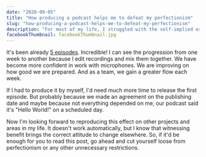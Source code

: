 ```yaml
---
date: "2020-09-05"
title: "How producing a podcast helps me to defeat my perfectionism"
slug: "how-producing-a-podcast-helps-me-to-defeat-my-perfectionism"
description: "For most of my life, I struggled with the self-implied expectation to instantly deliver perfect solutions. Luckily, recent experience of recording, editing, and publishing podcast episode on a weekly basis finally gets me out of it."
facebookThumbnail: facebookThumbnail.jpg
---
```


It's been already [5 episodes](https://letmeinux.com/). Incredible! I can see the progression from one week to another because I edit recordings and mix them together. We have become more confident in work with microphones. We are improving on how good we are prepared. And as a team, we gain a greater flow each week.

If I had to produce it by myself, I'd need much more time to release the first episode. But probably because we made an agreement on the publishing date and maybe because not everything depended on me, our podcast said it's "Hello World!" on a scheduled day.

Now I'm looking forward to reproducing this effect on other projects and areas in my life. It doesn't work automatically, but I know that witnessing benefit brings the correct attitude to change elsewhere. So, if it'd be enough for you to read this post, go ahead and cut yourself loose from perfectionism or any other unnecessary restrictions.